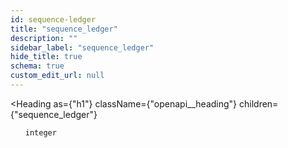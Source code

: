 ```yaml
---
id: sequence-ledger
title: "sequence_ledger"
description: ""
sidebar_label: "sequence_ledger"
hide_title: true
schema: true
custom_edit_url: null
---
```



<Heading
  as={"h1"}
  className={"openapi__heading"}
  children={"sequence_ledger"}
>
</Heading>





<ul>
  <div
    style={{"marginTop":".5rem","marginBottom":".5rem"}}
  >
    
    
    integer
    
    
  </div>
</ul>
            